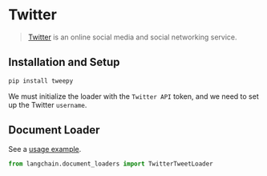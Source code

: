 # Twitter

>[Twitter](https://twitter.com/) is an online social media and social networking service.


## Installation and Setup

```bash
pip install tweepy
```

We must initialize the loader with the `Twitter API` token, and we need to set up the Twitter `username`.


## Document Loader

See a [usage example](/docs/modules/data_io/document_loaders/integrations/twitter.html).

```python
from langchain.document_loaders import TwitterTweetLoader
```
